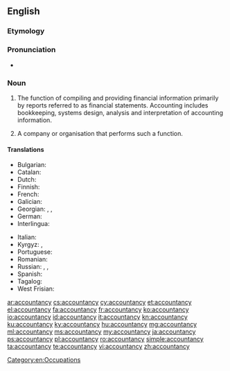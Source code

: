 ==English==

===Etymology===
{{suffix|account|ancy|lang=en}}

===Pronunciation===
* {{a|US}} {{IPA|/ə.ˈkaʊnt.ən.si/||lang=en}}

===Noun===
{{wikipedia}}
{{en-noun|~|accountancies}}

# {{context|uncountable|British|NZ|accounting|lang=en}} The function of compiling and providing financial information primarily by reports referred to as financial statements. Accounting includes bookkeeping, systems design, analysis and interpretation of accounting information.
# {{context|countable|accounting|lang=en}} A company or organisation that performs such a function.

====Translations====
{{trans-top|the profession of accounting}}
* Bulgarian: {{t|bg|счетоводство}}
* Catalan: {{t|ca|comptabilitat|f}}
* Dutch: {{t+|nl|boekhouden|n}}
* Finnish: {{t+|fi|kirjanpito}}
* French: {{t+|fr|comptabilité|f}}
* Galician: {{t+|gl|contabilidade|f}}
* Georgian: {{t|ka|ანგარიშწარმოება|sc=Geor}}, {{t|ka|ბუღალტერია|sc=Geor}}, {{t|ka|ბუხჰალტერია|sc=Geor}}
* German: {{t|de|Buchführungswesen}}
* Interlingua: {{t|ia|contabilitate}}
{{trans-mid}}
* Italian: {{t+|it|contabilità|f}}
* Kyrgyz: {{t+|ky|эсеп}}, {{t+|ky|бухгалтердик эсеп}}
* Portuguese: {{t+|pt|contabilidade|f}}
* Romanian: {{t+|ro|contabilitate|f}}
* Russian: {{t+|ru|счетово́дство|n}}, {{t+|ru|бухгалте́рия|f}}, {{t|ru|бухга́лтерский учёт|m}}
* Spanish: {{t+|es|contabilidad|f}}
* Tagalog: {{t|tl|palatuusan}}
* West Frisian: {{t|fy|boekhâlde|n}}
{{trans-bottom}}

[[Category:en:Occupations]]

[[ar:accountancy]]
[[cs:accountancy]]
[[cy:accountancy]]
[[et:accountancy]]
[[el:accountancy]]
[[fa:accountancy]]
[[fr:accountancy]]
[[ko:accountancy]]
[[io:accountancy]]
[[id:accountancy]]
[[it:accountancy]]
[[kn:accountancy]]
[[ku:accountancy]]
[[ky:accountancy]]
[[hu:accountancy]]
[[mg:accountancy]]
[[ml:accountancy]]
[[ms:accountancy]]
[[my:accountancy]]
[[ja:accountancy]]
[[ps:accountancy]]
[[pl:accountancy]]
[[ro:accountancy]]
[[simple:accountancy]]
[[ta:accountancy]]
[[te:accountancy]]
[[vi:accountancy]]
[[zh:accountancy]]